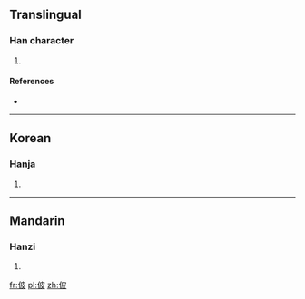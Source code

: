 ==Translingual==

===Han character===
{{Han char|rn=9|rad=人|as=05|sn=7|four=|canj=人木竹水 (ODHE)|ids=⿰[[亻]][[皮]]}}

# {{defn|Han|sort=人05}}

====References====
* {{Han ref|kx=0098.040|dkj=00500|dj=0206.150|hdz=10141.010|uh=4F4A|ud=20298}}

----

==Korean==

===Hanja===
{{ko-hanja|hangeul=피|rv=pi|mr=p'i}}

# {{defn|lang=ko|sort=人05}}

----

==Mandarin==

===Hanzi===
{{cmn-hanzi|pin=[[bǐ]] ([[bi3]])|wg=pi<sup>3</sup>}}

# {{defn|lang=cmn|sort=人05}}

[[fr:佊]]
[[pl:佊]]
[[zh:佊]]